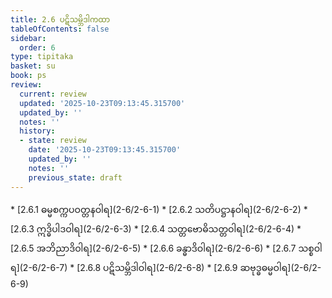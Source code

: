```yaml
---
title: 2.6 ပဋိသမ္ဘိဒါကထာ
tableOfContents: false
sidebar:
  order: 6
type: tipitaka
basket: su
book: ps
review:
  current: review
  updated: '2025-10-23T09:13:45.315700'
  updated_by: ''
  notes: ''
  history:
  - state: review
    date: '2025-10-23T09:13:45.315700'
    updated_by: ''
    notes: ''
    previous_state: draft
---
```



<ReviewStatus review={frontmatter.review} showDetails={true} />

<HypothesisAnnotation frontmatter={frontmatter} />

<DynamicBreadcrumb />



<TableOfContents book="ps" section="2.6">
* [2.6.1 ဓမ္မစက္ကပဝတ္တနဝါရ](2-6/2-6-1)
* [2.6.2 သတိပဋ္ဌာနဝါရ](2-6/2-6-2)
* [2.6.3 ဣဒ္ဓိပါဒဝါရ](2-6/2-6-3)
* [2.6.4 သတ္တဗောဓိသတ္တဝါရ](2-6/2-6-4)
* [2.6.5 အဘိညာဒိဝါရ](2-6/2-6-5)
* [2.6.6 ခန္ဓာဒိဝါရ](2-6/2-6-6)
* [2.6.7 သစ္စဝါရ](2-6/2-6-7)
* [2.6.8 ပဋိသမ္ဘိဒါဝါရ](2-6/2-6-8)
* [2.6.9 ဆဗုဒ္ဓဓမ္မဝါရ](2-6/2-6-9)
</TableOfContents>